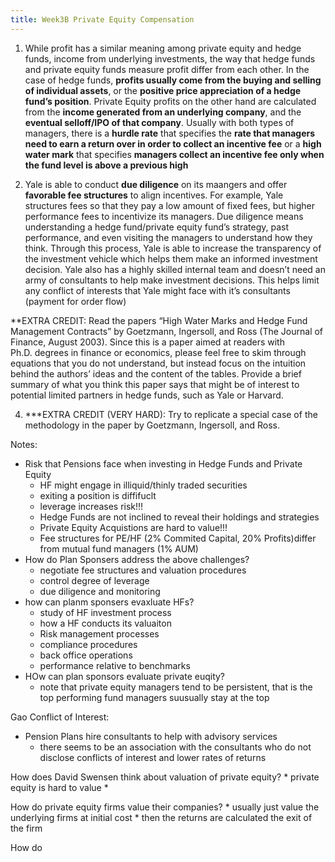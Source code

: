 ```yaml
---
title: Week3B Private Equity Compensation
---
```

1. While profit has a similar meaning among private equity and hedge funds, income from underlying investments, the way that hedge funds and private equity funds measure profit differ from each other. In the case of hedge funds, **profits usually come from the buying and selling of individual assets**, or the **positive price appreciation of a hedge fund's position**. Private Equity profits on the other hand are calculated from the **income generated from an underlying company**, and the **eventual selloff/IPO of that company**. Usually with both types of managers, there is a **hurdle rate**  that specifies the **rate that managers need to earn a return over in order to collect an incentive fee** or a **high water mark** that specifies **managers collect an incentive fee only when the fund level is above a previous high**

2. Yale is able to conduct **due diligence** on its maangers and offer **favorable fee structures** to align incentives. For example, Yale structures fees so that they pay a low amount of fixed fees, but higher performance fees to incentivize its managers. Due diligence means understanding a hedge fund/private equity fund's strategy, past performance, and even visiting the managers to understand how they think. Through this process, Yale is able to increase the transparency of the investment vehicle which helps them make an informed investment decision. Yale also has a highly skilled internal team and doesn't need an army of consultants to help make investment decisions. This helps limit any conflict of interests that Yale might face with it's consultants (payment for order flow)

**EXTRA CREDIT: Read the papers “High Water Marks and Hedge Fund Management
Contracts” by Goetzmann, Ingersoll, and Ross (The Journal of Finance, August 2003).
Since this is a paper aimed at readers with Ph.D. degrees in finance or economics, please
feel free to skim through equations that you do not understand, but instead focus on the
intuition behind the authors’ ideas and the content of the tables. Provide a brief summary
of what you think this paper says that might be of interest to potential limited partners in
hedge funds, such as Yale or Harvard.

4. ***EXTRA CREDIT (VERY HARD): Try to replicate a special case of the methodology in the
paper by Goetzmann, Ingersoll, and Ross.


Notes:

* Risk that Pensions face when investing in Hedge Funds and Private Equity
    * HF might engage in illiquid/thinly traded securities
    * exiting a position is diffifuclt
    * leverage increases risk!!!
    * Hedge Funds are not inclined to reveal their holdings and strategies
    * Private Equity Acquistions are hard to value!!!
    * Fee structures for PE/HF (2% Commited Capital, 20% Profits)differ from mutual fund managers (1% AUM)

* How do Plan Sponsers address the above challenges?
    * negotiate fee structures and valuation procedures
    * control degree of leverage
    * due diligence and monitoring


* how can planm sponsers evaxluate HFs?  
    * study of HF investment process 
    * how a HF conducts its valuaiton
    * Risk management processes
    * compliance procedures
    * back office operations
    * performance relative to benchmarks

* HOw can plan sponsors evaluate private euqity?
    * note that private equity managers tend to be persistent, that is the top performing fund managers suusually stay at the top


Gao Conflict of Interest:

* Pension Plans hire consultants to help with advisory services
    * there seems to be an association with the consultants who do not disclose conflicts of interest and lower rates of returns

How does David Swensen think about valuation of private equity?
* private equity is hard to value
* 

How do private equity firms value their companies?
* usually just value the underlying firms at initial cost
* then the returns are calculated the exit of the firm

How do 



 